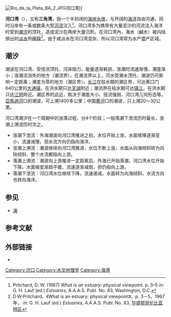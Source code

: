 {{河流系列模板}}

[[File:Rio_de_la_Plata_BA_2.JPG|thumb]]河口湾]]

'''河口湾'''（{{lang-en|estuary}}），又称'''三角湾'''，指一个半封闭的[[海岸|海岸]][[水体|水体]]，与开阔的[[海洋|海洋]]自由沟通，同时沿岸有一条或数条大型[[河流|河流]]注入<ref>Pritchard, D. W. (1967) ''What is an estuary: physical viewpoint''. p. 3–5 ''in:'' G. H. Lauf (ed.) ''Estuaries'', A.A.A.S. Publ. No. 83, Washington, D.C.</ref>。河口湾多为携带有大量泥沙的河流注入海洋时受到[[潮汐|潮汐]]的顶托，造成泥沙在两岸大量沉积。在河口湾內，海水（鹹水）被内陆排出的[[淡水|淡水]]所[[稀释|稀释]]<ref>D·W·Pritchard，《What is an estuary: physical viewpoint》，p. 3－5，1967年， ''in:'' G. H. Lauf (ed.) ''Estuaries'', A.A.A.S. Publ. No. 83, [[华盛顿哥伦比亚特区|华盛顿哥伦比亚特区]]</ref>。由于咸淡水在河口湾混杂，所以河口湾常为水产盛产区域。

==潮汐==
潮波在河口湾，受径流顶托、河床阻力，能量逐渐耗损，涨潮时流速渐慢，潮差渐小；涨潮流消失的地方（潮流界）。在潮流界以上，河水受潮水顶托，潮波仍可影响一定距离；潮差为零的地方（潮区界）。[[长江|长江]]在枯水期的潮区界，可达离口门640公里的[[大通镇|大通镇]]，在洪水期只达[[芜湖|芜湖]]附近；潮流界在枯水期可达[[镇江|镇江]]，在洪水期只达[[江阴|江阴]]附近。潮区界的远近，取决于潮差大小、径流强弱、河口湾几何形态等。[[亞馬遜河|亞馬遜河]]口的潮波，可上溯1400多公里；中国[[黄河|黄河]]口的潮波，只上溯20～30公里。

河口湾潮汐在一个周期中的涨落过程，分4个阶段；一般落潮下泄流历时最长，涨潮上溯流历时次之。
*涨潮下泄流：外海潮波向河口湾推进之初，水位开始上涨，水面坡降逐渐变小，流速减慢，但水流方向仍指向海洋。
*涨潮上溯流：潮波继续向河口湾推进，水位不断上涨，水面从向海倾斜转为向陆倾斜，整个水流都指向上游。
*落潮上溯流：潮波向上游推进一定距离后，外海已开始落潮，河口湾水位开始下降，水面坡度渐趋平缓，流速逐渐减弱，但仍指向上游。
*落潮下泄流：河口湾水位继续下降，流速递减，水面转为向海倾斜，水流方向也转向海洋。

==参见==
*[[涌|涌]]

== 参考文献 ==
{{Reflist}}

== 外部链接 ==
* {{Wiktionary-inline|estuary}}

{{濕地}}
{{河川}}
{{沿海地区地理}}

[[Category:河口|Category:河口]]
[[Category:水文地理学|Category:水文地理学]]
[[Category:海灣|Category:海灣]]

{{geo-term-stub}}